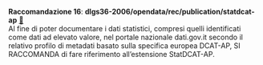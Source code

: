 ::: {#racc-16 .callout-note appearance="simple" icon=false .raccomandazione}
[**Raccomandazione 16**]{.testo-blu}: **dlgs36-2006/opendata/rec/publication/statdcat-ap** [🔗](#racc-16){.link-req}<br>
Al fine di poter documentare i dati statistici, compresi quelli identificati come dati ad elevato valore, nel portale nazionale dati.gov.it secondo il relativo profilo di metadati basato sulla specifica europea DCAT-AP, SI RACCOMANDA di fare riferimento all'estensione StatDCAT-AP.
:::
